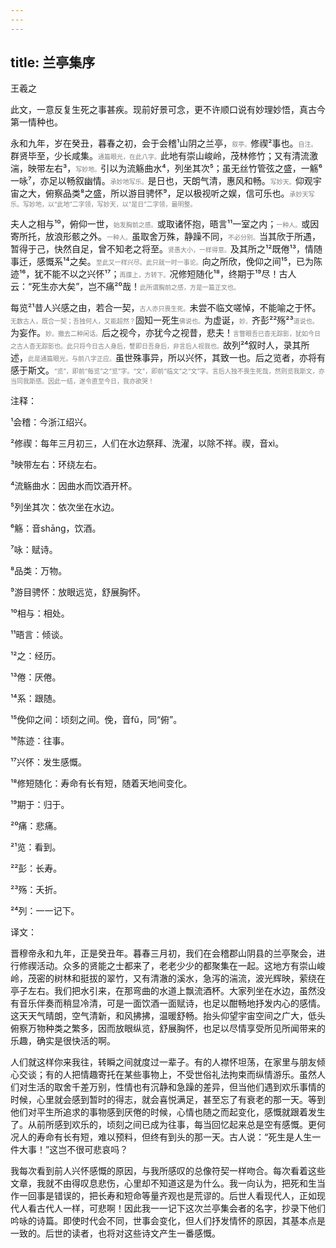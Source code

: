 ```yaml
---
---
---
```

title: 兰亭集序
---




王羲之





此文，一意反复生死之事甚疾。现前好景可念，更不许顺口说有妙理妙悟，真古今第一情种也。





永和九年，岁在癸丑，暮春之初，会于会稽¹山阴之兰亭，<font color=gray size=0.8rem>叙亭。</font>修禊²事也。<font color=gray size=0.8rem>自注。</font>群贤毕至，少长咸集。<font color=gray size=0.8rem>通篇眼光，在此八字。</font>此地有崇山峻岭，茂林修竹；又有清流激湍，映带左右³，<font color=gray size=0.8rem>写妙地。</font>引以为流觞曲水⁴，列坐其次⁵；虽无丝竹管弦之盛，一觞⁶一咏⁷，亦足以畅叙幽情。<font color=gray size=0.8rem>承妙地写乐。</font>是日也，天朗气清，惠风和畅。<font color=gray size=0.8rem>写妙天。</font>仰观宇宙之大，俯察品类⁸之盛，所以游目骋怀⁹，足以极视听之娱，信可乐也。<font color=gray size=0.8rem>承妙天写乐。写妙地，以“此地”二字领，写妙天，以“是日”二字领，最明整。</font>

夫人之相与¹⁰，俯仰一世，<font color=gray size=0.8rem>始发胸前之感。</font>或取诸怀抱，晤言¹¹一室之内；<font color=gray size=0.8rem>一种人。</font>或因寄所托，放浪形骸之外。<font color=gray size=0.8rem>一种人。</font>虽取舍万殊，静躁不同，<font color=gray size=0.8rem>不必分别。</font>当其欣于所遇，暂得于己，快然自足，曾不知老之将至。<font color=gray size=0.8rem>贤愚大小，一样得意。</font>及其所之¹²既倦¹³，情随事迁，感慨系¹⁴之矣。<font color=gray size=0.8rem>至此又一样兴尽。此只就一时一事论。</font>向之所欣，俛仰之间¹⁵，已为陈迹¹⁶，犹不能不以之兴怀¹⁷；<font color=gray size=0.8rem>再牒上，方转下。</font>况修短随化¹⁸，终期于¹⁹尽！古人云：“死生亦大矣”，岂不痛²⁰哉！<font color=gray size=0.8rem>此所谓胸前之感，方是一篇正文也。</font>

每览²¹昔人兴感之由，若合一契，<font color=gray size=0.8rem>古人亦只畏生死。</font>未尝不临文嗟悼，不能喻之于怀。<font color=gray size=0.8rem>无数古人，既合一契；吾独何人，又能超然？</font>固知一死生<font color=gray size=0.8rem>佛说也。</font>为虚诞，<font color=gray size=0.8rem>妙。</font>齐彭²²殇²³<font color=gray size=0.8rem>道说也。</font>为妄作。<font color=gray size=0.8rem>妙。撤去二种闲话。</font>后之视今，亦犹今之视昔，悲夫！<font color=gray size=0.8rem>言瞥眼吾已杳无踪影，犹如今日之古人杳无踪影也。此只将今日古人身后，譬即日吾身后，非言后人视我也。</font>故列²⁴叙时人，录其所述，<font color=gray size=0.8rem>此是通篇眼光，与前八字正应。</font>虽世殊事异，所以兴怀，其致一也。后之览者，亦将有感于斯文。<font color=gray size=0.8rem>“览”，即前“每览”之“览”字。“文”，即前“临文”之“文”字。言后人独不畏生死哉，然则览我斯文，亦当同我斯感。因此一结，遂令直至今日，我亦欲哭！</font>

注释：

¹会稽：今浙江绍兴。

²修禊：每年三月初三，人们在水边祭拜、洗濯，以除不祥。禊，音xì。

³映带左右：环绕左右。

⁴流觞曲水：因曲水而饮酒开杯。

⁵列坐其次：依次坐在水边。

⁶觞：音shāng，饮酒。

⁷咏：赋诗。

⁸品类：万物。

⁹游目骋怀：放眼远览，舒展胸怀。

¹⁰相与：相处。

¹¹晤言：倾谈。

¹²之：经历。

¹³倦：厌倦。

¹⁴系：跟随。

¹⁵俛仰之间：顷刻之间。俛，音fǔ，同“俯”。

¹⁶陈迹：往事。

¹⁷兴怀：发生感慨。

¹⁸修短随化：寿命有长有短，随着天地间变化。

¹⁹期于：归于。

²⁰痛：悲痛。

²¹览：看到。

²²彭：长寿。

²³殇：夭折。

²⁴列：一一记下。

译文：

晋穆帝永和九年，正是癸丑年。暮春三月初，我们在会稽郡山阴县的兰亭聚会，进行修禊活动。众多的贤能之士都来了，老老少少的都聚集在一起。这地方有崇山峻岭，茂密的树林和挺拔的翠竹，又有清澈的溪水，急泻的湍流，波光辉映，萦绕在亭子左右。我们把水引来，在那弯曲的水道上飘流酒杯。大家列坐在水边，虽然没有音乐伴奏而稍显冷清，可是一面饮酒一面赋诗，也足以酣畅地抒发内心的感情。这天天气晴朗，空气清新，和风拂拂，温暖舒畅。抬头仰望宇宙空间之广大，低头俯察万物种类之繁多，因而放眼纵览，舒展胸怀，也足以尽情享受所见所闻带来的乐趣，确实是很快活的啊。

人们就这样你来我往，转瞬之间就度过一辈子。有的人襟怀坦荡，在家里与朋友倾心交谈；有的人把情趣寄托在某些事物上，不受世俗礼法拘束而纵情游乐。虽然人们对生活的取舍千差万别，性情也有沉静和急躁的差异，但当他们遇到欢乐事情的时候，心里就会感到暂时的得志，就会喜悦满足，甚至忘了有衰老的那一天。等到他们对平生所追求的事物感到厌倦的时候，心情也随之而起变化，感慨就跟着发生了。从前所感到欢乐的，顷刻之间已成为往事，每当回忆起来总是空有感慨。更何况人的寿命有长有短，难以预料，但终有到头的那一天。古人说：“死生是人生一件大事！”这岂不很可悲哀吗？

我每次看到前人兴怀感慨的原因，与我所感叹的总像符契一样吻合。每次看着这些文章，我就不由得叹息悲伤，心里却不知道这是为什么。我一向认为，把死和生当作一回事是错误的，把长寿和短命等量齐观也是荒谬的。后世人看现代人，正如现代人看古代人一样，可悲啊！因此我一一记下这次兰亭集会者的名字，抄录下他们吟咏的诗篇。即使时代会不同，世事会变化，但人们抒发情怀的原因，其基本点是一致的。后世的读者，也将对这些诗文产生一番感慨。